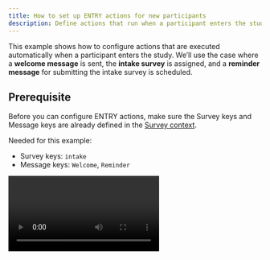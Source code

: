```yaml
---
title: How to set up ENTRY actions for new participants
description: Define actions that run when a participant enters the study.
---
```


This example shows how to configure actions that are executed automatically when a participant enters the study. 
We’ll use the case where a **welcome message** is sent, the **intake survey** is assigned, and a **reminder message** for submitting the intake survey is scheduled.

## Prerequisite
Before you can configure ENTRY actions, make sure the Survey keys and Message keys are already defined in the [Survey context](/docs/study-rules-editor/basics/editor-overview#context-editor).

Needed for this example:
- Survey keys: `intake`
- Message keys: `Welcome`, `Reminder`

<Video videoPath="/videos/ENTRY-event.mp4" />

## Follow these steps
<Steps> 
<Step> 
In your study rules dashboard, click the **"Entry event handler"** section.
</Step> <Step> 
In the ENTRY handler editor, click **"+ add value"**. From the list of available actions, select **"Send a message now (immediately)"**. 
</Step> <Step> 
Choose the message type `Welcome` you defined in your survey context. Optionally, you can use the **"Use language"** setting to specify a language that should be used instead of the template's default language (e.g. write `nl` as text input).
</Step> <Step>
</Step> <Step> 
 Add another action by clicking **"+ add value"** and select **"Add new survey"**. 
![Screenshot of first action for ENTRY handler](../images/entryHandler.png)
</Step> <Step>
  Select the survey key `intake`. 
</Step> <Step>
Use the **"Available from"** field **if** you want the survey to become available at a specific future time: Add the expression **"Get timestamp"** to insert the current time, then adjust the offset (e.g., add *30 minutes* or any desired delay).  
   Leave **"Available until"** empty if the survey should remain available indefinitely.
</Step> <Step> 
  Add a third action: click **"+ add value"** and select **"Schedule a message"**. 
</Step> <Step> 
  Choose the message `Reminder`. 
</Step> <Step> 
  Under **"Scheduled for"**, set an offset such as *3 days*. This ensures the reminder message is sent 3 days after the participant's entry. 
</Step> <Step> 
  Your ENTRY event will now automatically: 
    1. Send a welcome message immediately. 
    2. Assign the intake survey. 
    3. Schedule a reminder message after the defined delay. 
</Step> </Steps>